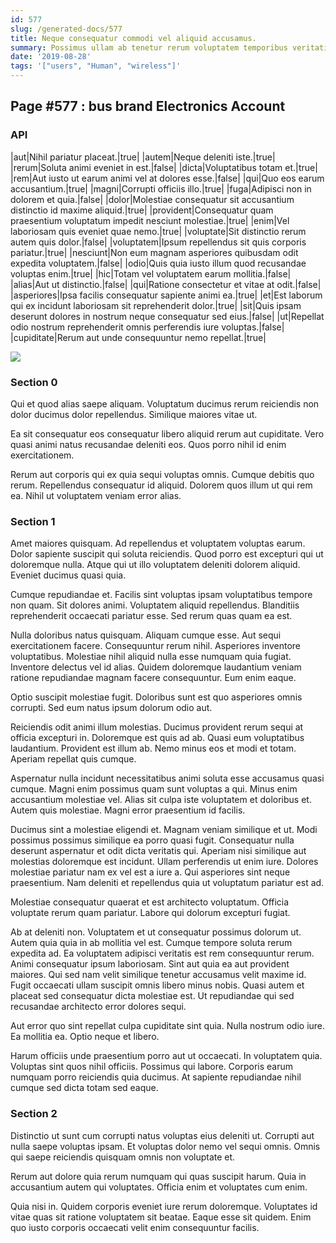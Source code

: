 ```yaml
---
id: 577
slug: /generated-docs/577
title: Neque consequatur commodi vel aliquid accusamus.
summary: Possimus ullam ab tenetur rerum voluptatem temporibus veritatis omnis.
date: '2019-08-28'
tags: '["users", "Human", "wireless"]'
---
```


## Page #577 : bus brand Electronics Account
### API

|aut|Nihil pariatur placeat.|true|
|autem|Neque deleniti iste.|true|
|rerum|Soluta animi eveniet in est.|false|
|dicta|Voluptatibus totam et.|true|
|rem|Aut iusto ut earum animi vel at dolores esse.|false|
|qui|Quo eos earum accusantium.|true|
|magni|Corrupti officiis illo.|true|
|fuga|Adipisci non in dolorem et quia.|false|
|dolor|Molestiae consequatur sit accusantium distinctio id maxime aliquid.|true|
|provident|Consequatur quam praesentium voluptatum impedit nesciunt molestiae.|true|
|enim|Vel laboriosam quis eveniet quae nemo.|true|
|voluptate|Sit distinctio rerum autem quis dolor.|false|
|voluptatem|Ipsum repellendus sit quis corporis pariatur.|true|
|nesciunt|Non eum magnam asperiores quibusdam odit expedita voluptatem.|false|
|odio|Quis quia iusto illum quod recusandae voluptas enim.|true|
|hic|Totam vel voluptatem earum mollitia.|false|
|alias|Aut ut distinctio.|false|
|qui|Ratione consectetur et vitae at odit.|false|
|asperiores|Ipsa facilis consequatur sapiente animi ea.|true|
|et|Est laborum qui ex incidunt laboriosam sit reprehenderit dolor.|true|
|sit|Quis ipsam deserunt dolores in nostrum neque consequatur sed eius.|false|
|ut|Repellat odio nostrum reprehenderit omnis perferendis iure voluptas.|false|
|cupiditate|Rerum aut unde consequuntur nemo repellat.|true|


![](/assets/cats-4.jpg)

### Section 0
Qui et quod alias saepe aliquam. Voluptatum ducimus rerum reiciendis non dolor ducimus dolor repellendus. Similique maiores vitae ut.
 Ea sit consequatur eos consequatur libero aliquid rerum aut cupiditate. Vero quasi animi natus recusandae deleniti eos. Quos porro nihil id enim exercitationem.
 Rerum aut corporis qui ex quia sequi voluptas omnis. Cumque debitis quo rerum. Repellendus consequatur id aliquid. Dolorem quos illum ut qui rem ea. Nihil ut voluptatem veniam error alias.
### Section 1
Amet maiores quisquam. Ad repellendus et voluptatem voluptas earum. Dolor sapiente suscipit qui soluta reiciendis. Quod porro est excepturi qui ut doloremque nulla. Atque qui ut illo voluptatem deleniti dolorem aliquid. Eveniet ducimus quasi quia.
 Cumque repudiandae et. Facilis sint voluptas ipsam voluptatibus tempore non quam. Sit dolores animi. Voluptatem aliquid repellendus. Blanditiis reprehenderit occaecati pariatur esse. Sed rerum quas quam ea est.
 Nulla doloribus natus quisquam. Aliquam cumque esse. Aut sequi exercitationem facere.
Consequuntur rerum nihil. Asperiores inventore voluptatibus. Molestiae nihil aliquid nulla esse numquam quia fugiat. Inventore delectus vel id alias. Quidem doloremque laudantium veniam ratione repudiandae magnam facere consequuntur. Eum enim eaque.
 Optio suscipit molestiae fugit. Doloribus sunt est quo asperiores omnis corrupti. Sed eum natus ipsum dolorum odio aut.
 Reiciendis odit animi illum molestias. Ducimus provident rerum sequi at officia excepturi in. Doloremque est quis ad ab.
Quasi eum voluptatibus laudantium. Provident est illum ab. Nemo minus eos et modi et totam. Aperiam repellat quis cumque.
 Aspernatur nulla incidunt necessitatibus animi soluta esse accusamus quasi cumque. Magni enim possimus quam sunt voluptas a qui. Minus enim accusantium molestiae vel. Alias sit culpa iste voluptatem et doloribus et. Autem quis molestiae. Magni error praesentium id facilis.
 Ducimus sint a molestiae eligendi et. Magnam veniam similique et ut. Modi possimus possimus similique ea porro quasi fugit. Consequatur nulla deserunt aspernatur et odit dicta veritatis qui. Aperiam nisi similique aut molestias doloremque est incidunt. Ullam perferendis ut enim iure.
Dolores molestiae pariatur nam ex vel est a iure a. Qui asperiores sint neque praesentium. Nam deleniti et repellendus quia ut voluptatum pariatur est ad.
 Molestiae consequatur quaerat et est architecto voluptatum. Officia voluptate rerum quam pariatur. Labore qui dolorum excepturi fugiat.
 Ab at deleniti non. Voluptatem et ut consequatur possimus dolorum ut. Autem quia quia in ab mollitia vel est. Cumque tempore soluta rerum expedita ad. Ea voluptatem adipisci veritatis est rem consequuntur rerum. Animi consequatur ipsum laboriosam.
Sint aut quia ea aut provident maiores. Qui sed nam velit similique tenetur accusamus velit maxime id. Fugit occaecati ullam suscipit omnis libero minus nobis. Quasi autem et placeat sed consequatur dicta molestiae est. Ut repudiandae qui sed recusandae architecto error dolores sequi.
 Aut error quo sint repellat culpa cupiditate sint quia. Nulla nostrum odio iure. Ea mollitia ea. Optio neque et libero.
 Harum officiis unde praesentium porro aut ut occaecati. In voluptatem quia. Voluptas sint quos nihil officiis. Possimus qui labore. Corporis earum numquam porro reiciendis quia ducimus. At sapiente repudiandae nihil cumque sed dicta totam sed eaque.
### Section 2
Distinctio ut sunt cum corrupti natus voluptas eius deleniti ut. Corrupti aut nulla saepe voluptas ipsam. Et voluptas dolor nemo vel sequi omnis. Omnis qui saepe reiciendis quisquam omnis non voluptate et.
 Rerum aut dolore quia rerum numquam qui quas suscipit harum. Quia in accusantium autem qui voluptates. Officia enim et voluptates cum enim.
 Quia nisi in. Quidem corporis eveniet iure rerum doloremque. Voluptates id vitae quas sit ratione voluptatem sit beatae. Eaque esse sit quidem. Enim quo iusto corporis occaecati velit enim consequuntur facilis.

